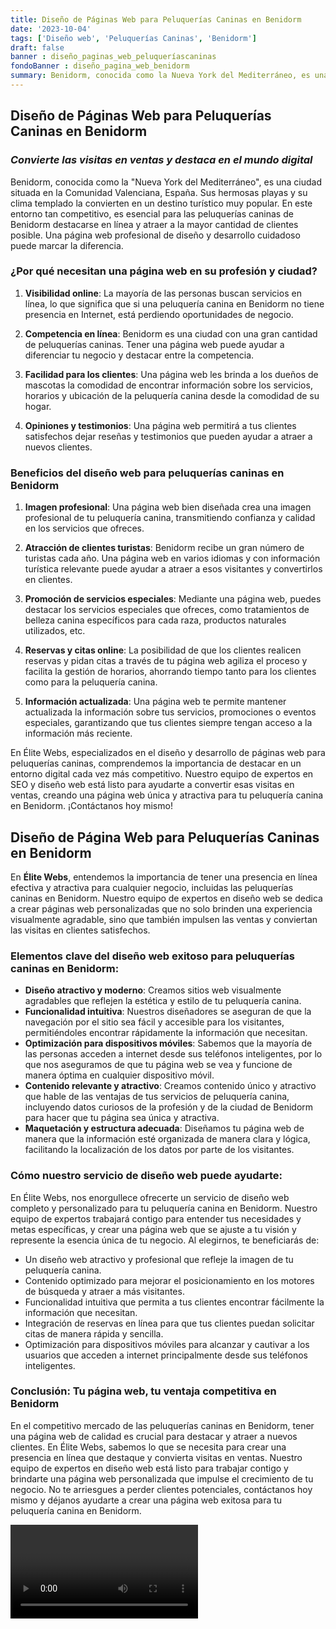```yaml
---
title: Diseño de Páginas Web para Peluquerías Caninas en Benidorm
date: '2023-10-04'
tags: ['Diseño web', 'Peluquerías Caninas', 'Benidorm']
draft: false
banner : diseño_paginas_web_peluqueríascaninas
fondoBanner : diseño_pagina_web_benidorm
summary: Benidorm, conocida como la Nueva York del Mediterráneo, es una ciudad situada en la Comunidad Valenciana, España. Sus hermosas playas y su clima templado la convierten en un destino turístico muy popular. En este entorno tan competitivo, es esencial para las peluquerías caninas de Benidorm destacarse en línea y atraer a la mayor cantidad de clientes posible. Una página web profesional de diseño y desarrollo cuidadoso puede marcar la diferencia.
---
```


## **Diseño de Páginas Web para Peluquerías Caninas en Benidorm**

### *Convierte las visitas en ventas y destaca en el mundo digital*

Benidorm, conocida como la "Nueva York del Mediterráneo", es una ciudad situada en la Comunidad Valenciana, España. Sus hermosas playas y su clima templado la convierten en un destino turístico muy popular. En este entorno tan competitivo, es esencial para las peluquerías caninas de Benidorm destacarse en línea y atraer a la mayor cantidad de clientes posible. Una página web profesional de diseño y desarrollo cuidadoso puede marcar la diferencia.

### **¿Por qué necesitan una página web en su profesión y ciudad?**

1. **Visibilidad online**: La mayoría de las personas buscan servicios en línea, lo que significa que si una peluquería canina en Benidorm no tiene presencia en Internet, está perdiendo oportunidades de negocio.

2. **Competencia en línea**: Benidorm es una ciudad con una gran cantidad de peluquerías caninas. Tener una página web puede ayudar a diferenciar tu negocio y destacar entre la competencia.

3. **Facilidad para los clientes**: Una página web les brinda a los dueños de mascotas la comodidad de encontrar información sobre los servicios, horarios y ubicación de la peluquería canina desde la comodidad de su hogar.

4. **Opiniones y testimonios**: Una página web permitirá a tus clientes satisfechos dejar reseñas y testimonios que pueden ayudar a atraer a nuevos clientes.

### **Beneficios del diseño web para peluquerías caninas en Benidorm**

1. **Imagen profesional**: Una página web bien diseñada crea una imagen profesional de tu peluquería canina, transmitiendo confianza y calidad en los servicios que ofreces.

2. **Atracción de clientes turistas**: Benidorm recibe un gran número de turistas cada año. Una página web en varios idiomas y con información turística relevante puede ayudar a atraer a esos visitantes y convertirlos en clientes.

3. **Promoción de servicios especiales**: Mediante una página web, puedes destacar los servicios especiales que ofreces, como tratamientos de belleza canina específicos para cada raza, productos naturales utilizados, etc.

4. **Reservas y citas online**: La posibilidad de que los clientes realicen reservas y pidan citas a través de tu página web agiliza el proceso y facilita la gestión de horarios, ahorrando tiempo tanto para los clientes como para la peluquería canina.

5. **Información actualizada**: Una página web te permite mantener actualizada la información sobre tus servicios, promociones o eventos especiales, garantizando que tus clientes siempre tengan acceso a la información más reciente.

En Élite Webs, especializados en el diseño y desarrollo de páginas web para peluquerías caninas, comprendemos la importancia de destacar en un entorno digital cada vez más competitivo. Nuestro equipo de expertos en SEO y diseño web está listo para ayudarte a convertir esas visitas en ventas, creando una página web única y atractiva para tu peluquería canina en Benidorm. ¡Contáctanos hoy mismo!

<GifSeo />

<Cta />

## Diseño de Página Web para Peluquerías Caninas en Benidorm

En **Élite Webs**, entendemos la importancia de tener una presencia en línea efectiva y atractiva para cualquier negocio, incluidas las peluquerías caninas en Benidorm. Nuestro equipo de expertos en diseño web se dedica a crear páginas web personalizadas que no solo brinden una experiencia visualmente agradable, sino que también impulsen las ventas y conviertan las visitas en clientes satisfechos.

### Elementos clave del diseño web exitoso para peluquerías caninas en Benidorm:
- **Diseño atractivo y moderno**: Creamos sitios web visualmente agradables que reflejen la estética y estilo de tu peluquería canina.
- **Funcionalidad intuitiva**: Nuestros diseñadores se aseguran de que la navegación por el sitio sea fácil y accesible para los visitantes, permitiéndoles encontrar rápidamente la información que necesitan.
- **Optimización para dispositivos móviles**: Sabemos que la mayoría de las personas acceden a internet desde sus teléfonos inteligentes, por lo que nos aseguramos de que tu página web se vea y funcione de manera óptima en cualquier dispositivo móvil.
- **Contenido relevante y atractivo**: Creamos contenido único y atractivo que hable de las ventajas de tus servicios de peluquería canina, incluyendo datos curiosos de la profesión y de la ciudad de Benidorm para hacer que tu página sea única y atractiva.
- **Maquetación y estructura adecuada**: Diseñamos tu página web de manera que la información esté organizada de manera clara y lógica, facilitando la localización de los datos por parte de los visitantes.

### Cómo nuestro servicio de diseño web puede ayudarte:
En Élite Webs, nos enorgullece ofrecerte un servicio de diseño web completo y personalizado para tu peluquería canina en Benidorm. Nuestro equipo de expertos trabajará contigo para entender tus necesidades y metas específicas, y crear una página web que se ajuste a tu visión y represente la esencia única de tu negocio. Al elegirnos, te beneficiarás de:
- Un diseño web atractivo y profesional que refleje la imagen de tu peluquería canina.
- Contenido optimizado para mejorar el posicionamiento en los motores de búsqueda y atraer a más visitantes.
- Funcionalidad intuitiva que permita a tus clientes encontrar fácilmente la información que necesitan.
- Integración de reservas en línea para que tus clientes puedan solicitar citas de manera rápida y sencilla.
- Optimización para dispositivos móviles para alcanzar y cautivar a los usuarios que acceden a internet principalmente desde sus teléfonos inteligentes.

### Conclusión: Tu página web, tu ventaja competitiva en Benidorm
En el competitivo mercado de las peluquerías caninas en Benidorm, tener una página web de calidad es crucial para destacar y atraer a nuevos clientes. En Élite Webs, sabemos lo que se necesita para crear una presencia en línea que destaque y convierta visitas en ventas. Nuestro equipo de expertos en diseño web está listo para trabajar contigo y brindarte una página web personalizada que impulse el crecimiento de tu negocio. No te arriesgues a perder clientes potenciales, contáctanos hoy mismo y déjanos ayudarte a crear una página web exitosa para tu peluquería canina en Benidorm.

<Video />

<CtaBot job='Peluquerías Caninas' city='Benidorm'/>

<Gmaps query='Benidorm+españa+maps' />